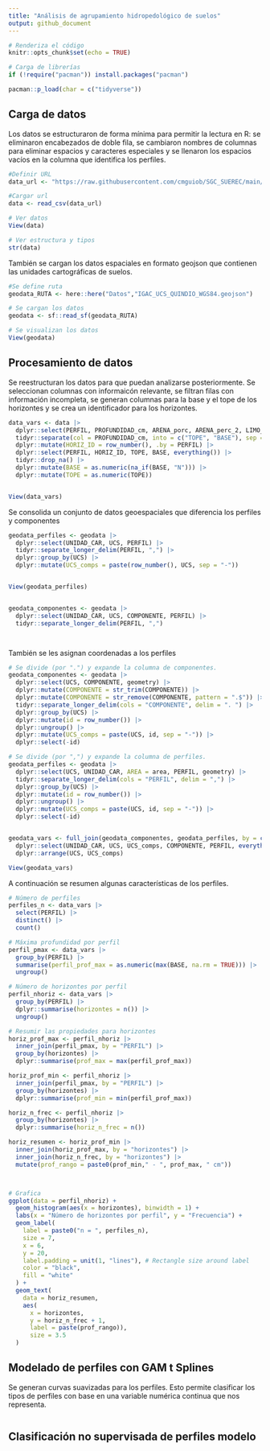 ```yaml
---
title: "Análisis de agrupamiento hidropedológico de suelos"
output: github_document
---
```


```r

# Renderiza el código 
knitr::opts_chunk$set(echo = TRUE)

# Carga de librerías
if (!require("pacman")) install.packages("pacman")

pacman::p_load(char = c("tidyverse"))

```

## Carga de datos

Los datos se estructuraron de forma mínima para permitir la lectura en R: se eliminaron encabezados de doble fila, se cambiaron nombres de columnas para eliminar espacios y caracteres especiales y se llenaron los espacios vacíos en la columna que identifica los perfiles.

```r
#Definir URL
data_url <- "https://raw.githubusercontent.com/cmguiob/SGC_SUEREC/main/Datos/IGAC_2014_PERFILES_QUINDIO_25K.csv"

#Cargar url
data <- read_csv(data_url)

# Ver datos
View(data)

# Ver estructura y tipos
str(data)
```


También se cargan los datos espaciales en formato geojson que contienen las unidades cartográficas de suelos.

```r

#Se define ruta
geodata_RUTA <- here::here("Datos","IGAC_UCS_QUINDIO_WGS84.geojson")

# Se cargan los datos
geodata <- sf::read_sf(geodata_RUTA)

# Se visualizan los datos
View(geodata)
```

## Procesamiento de datos

Se reestructuran los datos para que puedan analizarse posteriormente. Se seleccionan columnas con informaicón relevante, se filtran filas con información incompleta, se generan columnas para la base y el tope de los horizontes y se crea un identificador para los horizontes.


```r

data_vars <- data |>
  dplyr::select(PERFIL, PROFUNDIDAD_cm, ARENA_porc, ARENA_perc_2, LIMO_porc, LIMO_perc_2, ARCILLA_porc, ARCILLA_perc_2, pH, CO_porc, Fe_ppm, DENS_real_gcm3, DENS_ap_gcm3, MACROPORO_perc, MICROPORO_perc, POROSIDAD_TOT_perc, pF_0, pF_33, pF_100, pF_500, pF_1500) |>
  tidyr::separate(col = PROFUNDIDAD_cm, into = c("TOPE", "BASE"), sep = "-") |>
  dplyr::mutate(HORIZ_ID = row_number(), .by = PERFIL) |>
  dplyr::select(PERFIL, HORIZ_ID, TOPE, BASE, everything()) |>
  tidyr::drop_na() |>
  dplyr::mutate(BASE = as.numeric(na_if(BASE, "N"))) |>
  dplyr::mutate(TOPE = as.numeric(TOPE))


View(data_vars)
```

Se consolida un conjunto de datos geoespaciales que diferencia los perfiles y componentes

```r

geodata_perfiles <- geodata |>
  dplyr::select(UNIDAD_CAR, UCS, PERFIL) |>
  tidyr::separate_longer_delim(PERFIL, ",") |>
  dplyr::group_by(UCS) |>
  dplyr::mutate(UCS_comps = paste(row_number(), UCS, sep = "-"))


View(geodata_perfiles)


geodata_componentes <- geodata |>
  dplyr::select(UNIDAD_CAR, UCS, COMPONENTE, PERFIL) |>
  tidyr::separate_longer_delim(PERFIL, ",")




```

También se les asignan coordenadas a los perfiles

```r

# Se divide (por ".") y expande la columna de componentes. 
geodata_componentes <- geodata |>
  dplyr::select(UCS, COMPONENTE, geometry) |>
  dplyr::mutate(COMPONENTE = str_trim(COMPONENTE)) |>
  dplyr::mutate(COMPONENTE = str_remove(COMPONENTE, pattern = ".$")) |>
  tidyr::separate_longer_delim(cols = "COMPONENTE", delim = ". ") |>
  dplyr::group_by(UCS) |>
  dplyr::mutate(id = row_number()) |>
  dplyr::ungroup() |>
  dplyr::mutate(UCS_comps = paste(UCS, id, sep = "-")) |>
  dplyr::select(-id)

# Se divide (por ",") y expande la columna de perfiles.
geodata_perfiles <- geodata |>
  dplyr::select(UCS, UNIDAD_CAR, AREA = area, PERFIL, geometry) |>
  tidyr::separate_longer_delim(cols = "PERFIL", delim = ",") |>
  dplyr::group_by(UCS) |>
  dplyr::mutate(id = row_number()) |>
  dplyr::ungroup() |>
  dplyr::mutate(UCS_comps = paste(UCS, id, sep = "-")) |>
  dplyr::select(-id)


geodata_vars <- full_join(geodata_componentes, geodata_perfiles, by = c("UCS", "UCS_comps", "geometry")) |>
  dplyr::select(UNIDAD_CAR, UCS, UCS_comps, COMPONENTE, PERFIL, everything()) |>
  dplyr::arrange(UCS, UCS_comps)

View(geodata_vars)
```


A continuación se resumen algunas características de los perfiles.

```r

# Número de perfiles
perfiles_n <- data_vars |>
  select(PERFIL) |>
  distinct() |>
  count()

# Máxima profundidad por perfil
perfil_pmax <- data_vars |>
  group_by(PERFIL) |>
  summarise(perfil_prof_max = as.numeric(max(BASE, na.rm = TRUE))) |>
  ungroup()

# Número de horizontes por perfil
perfil_nhoriz <- data_vars |>
  group_by(PERFIL) |>
  dplyr::summarise(horizontes = n()) |>
  ungroup()

# Resumir las propiedades para horizontes
horiz_prof_max <- perfil_nhoriz |>
  inner_join(perfil_pmax, by = "PERFIL") |>
  group_by(horizontes) |>
  dplyr::summarise(prof_max = max(perfil_prof_max))

horiz_prof_min <- perfil_nhoriz |>
  inner_join(perfil_pmax, by = "PERFIL") |>
  group_by(horizontes) |>
  dplyr::summarise(prof_min = min(perfil_prof_max))

horiz_n_frec <- perfil_nhoriz |>
  group_by(horizontes) |>
  dplyr::summarise(horiz_n_frec = n())

horiz_resumen <- horiz_prof_min |>
  inner_join(horiz_prof_max, by = "horizontes") |>
  inner_join(horiz_n_frec, by = "horizontes") |>
  mutate(prof_rango = paste0(prof_min," - ", prof_max, " cm")) 



# Grafica
ggplot(data = perfil_nhoriz) +
  geom_histogram(aes(x = horizontes), binwidth = 1) +
  labs(x = "Número de horizontes por perfil", y = "Frecuencia") +
  geom_label(
    label = paste0("n = ", perfiles_n),
    size = 7,
    x = 6,
    y = 20,
    label.padding = unit(1, "lines"), # Rectangle size around label
    color = "black",
    fill = "white"
  ) +
  geom_text(
    data = horiz_resumen, 
    aes(
      x = horizontes, 
      y = horiz_n_frec + 1, 
      label = paste(prof_rango)), 
      size = 3.5
  )

```


##  Modelado de perfiles con GAM t Splines

Se generan curvas suavizadas para los perfiles. Esto permite clasificar los tipos de perfiles con base en una variable numérica continua que nos representa.


```r


```


## Clasificación no supervisada de perfiles modelo 





##
